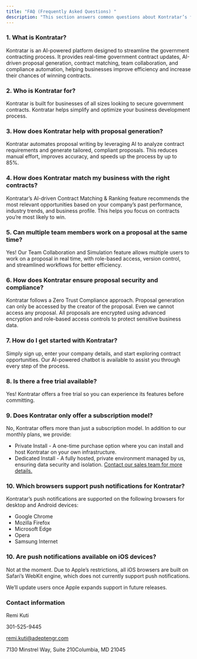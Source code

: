 ```yaml
---
title: "FAQ (Frequently Asked Questions) "
description: "This section answers common questions about Kontratar’s features, pricing, and functionality. It also includes contact details for customer support, ensuring users can easily reach out for assistance, inquiries, or further information."
---
```


### **1. What is Kontratar?**

Kontratar is an AI-powered platform designed to streamline the government contracting process. It provides real-time government contract updates, AI-driven proposal generation, contract matching, team collaboration, and compliance automation, helping businesses improve efficiency and increase their chances of winning contracts.

### **2. Who is Kontratar for?**

Kontratar is built for businesses of all sizes looking to secure government contracts. Kontratar helps simplify and optimize your business development process.

### **3. How does Kontratar help with proposal generation?**

Kontratar automates proposal writing by leveraging AI to analyze contract requirements and generate tailored, compliant proposals. This reduces manual effort, improves accuracy, and speeds up the process by up to 85%.

### **4. How does Kontratar match my business with the right contracts?**

Kontratar’s AI-driven Contract Matching & Ranking feature recommends the most relevant opportunities based on your company’s past performance, industry trends, and business profile. This helps you focus on contracts you’re most likely to win.

### **5. Can multiple team members work on a proposal at the same time?**

Yes\! Our Team Collaboration and Simulation feature allows multiple users to work on a proposal in real time, with role-based access, version control, and streamlined workflows for better efficiency.

### **6. How does Kontratar ensure proposal security and compliance?**

Kontratar follows a Zero Trust Compliance approach. Proposal generation can only be accessed by the creator of the proposal. Even we cannot access any proposal. All proposals are encrypted using advanced encryption and role-based access controls to protect sensitive business data.

### **7. How do I get started with Kontratar?**

Simply sign up, enter your company details, and start exploring contract opportunities. Our AI-powered chatbot is available to assist you through every step of the process.

### **8. Is there a free trial available?**

Yes\! Kontratar offers a free trial so you can experience its features before committing.

### **9. Does Kontratar only offer a subscription model?**

No, Kontratar offers more than just a subscription model. In addition to our monthly plans, we provide:

- Private Install - A one-time purchase option where you can install and host Kontratar on your own infrastructure.
- Dedicated Install - A fully hosted, private environment managed by us, ensuring data security and isolation. [Contact our sales team for more details.](https://cal.com/kontratarsupport/sales-call)

### **10.  Which browsers support push notifications for Kontratar?**

Kontratar’s push notifications are supported on the following browsers for desktop and Android devices:

- Google Chrome
- Mozilla Firefox
- Microsoft Edge
- Opera
- Samsung Internet

### **10. Are push notifications available on iOS devices?**

Not at the moment. Due to Apple’s restrictions, all iOS browsers are built on Safari’s WebKit engine, which does not currently support push notifications.

We’ll update users once Apple expands support in future releases.

### Contact information

Remi Kuti

301-525-9445

[remi.kuti@adeptengr.com](mailto:remi.kuti@adeptengr.com)

7130 Minstrel Way, Suite 210Columbia, MD 21045